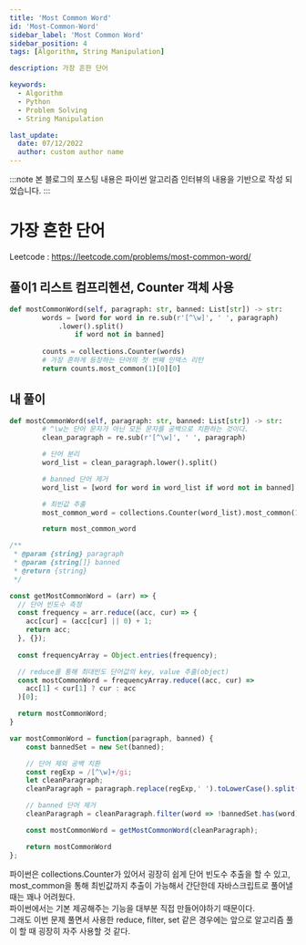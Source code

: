 ```yaml
---
title: 'Most Common Word'
id: 'Most-Common-Word'
sidebar_label: 'Most Common Word'
sidebar_position: 4
tags: [Algorithm, String Manipulation]

description: 가장 흔한 단어

keywords:
  - Algorithm
  - Python
  - Problem Solving
  - String Manipulation

last_update:
  date: 07/12/2022
  author: custom author name
---
```



:::note
본 블로그의 포스팅 내용은 파이썬 알고리즘 인터뷰의 내용을 기반으로 작성 되었습니다.
:::

# 가장 흔한 단어

Leetcode : https://leetcode.com/problems/most-common-word/

## 풀이1 리스트 컴프리헨션, Counter 객체 사용

```py title="most_common_word.py" showLineNumbers
def mostCommonWord(self, paragraph: str, banned: List[str]) -> str:
        words = [word for word in re.sub(r'[^\w]', ' ', paragraph)
			.lower().split()
				if word not in banned]
				
		counts = collections.Counter(words)
		# 가장 흔하게 등장하는 단어의 첫 번째 인덱스 리턴
		return counts.most_common(1)[0][0]
```

## 내 풀이

<Tabs>
<TabItem value="py" label="Python">

```py title="most_common_word.py" showLineNumbers
def mostCommonWord(self, paragraph: str, banned: List[str]) -> str:
        # ^\w는 단어 문자가 아닌 모든 문자를 공백으로 치환하는 것이다.
        clean_paragraph = re.sub(r'[^\w]', ' ', paragraph)

		# 단어 분리
        word_list = clean_paragraph.lower().split()

		# banned 단어 제거
        word_list = [word for word in word_list if word not in banned]

		# 최빈값 추출
        most_common_word = collections.Counter(word_list).most_common(1)[0][0]

        return most_common_word
```

</TabItem>

<TabItem value="js" label="JavaScript">

```js title="mostCommonWord.js" showLineNumbers
/**
 * @param {string} paragraph
 * @param {string[]} banned
 * @return {string}
 */

const getMostCommonWord = (arr) => {
  // 단어 빈도수 측정
  const frequency = arr.reduce((acc, cur) => {  
    acc[cur] = (acc[cur] || 0) + 1;
    return acc;
  }, {}); 
  
  const frequencyArray = Object.entries(frequency);

  // reduce를 통해 최대빈도 단어값의 key, value 추출(object)
  const mostCommonWord = frequencyArray.reduce((acc, cur) => 
    acc[1] < cur[1] ? cur : acc
  )[0];

  return mostCommonWord;
}

var mostCommonWord = function(paragraph, banned) {
    const bannedSet = new Set(banned);

    // 단어 제외 공백 치환
    const regExp = /[^\w]+/gi;
    let cleanParagraph;
    cleanParagraph = paragraph.replace(regExp,' ').toLowerCase().split(" ");

    // banned 단어 제거
    cleanParagraph = cleanParagraph.filter(word => !bannedSet.has(word) && word !== "");

    const mostCommonWord = getMostCommonWord(cleanParagraph);

    return mostCommonWord
};
```

</TabItem>
</Tabs>

파이썬은 collections.Counter가 있어서 굉장히 쉽게 단어 빈도수 추출을 할 수 있고,<br/>
most_common을 통해 최빈값까지 추출이 가능해서 간단한데 자바스크립트로 풀어낼 때는 꽤나 어려웠다.<br/>
파이썬에서는 기본 제공해주는 기능을 대부분 직접 만들어야하기 때문이다.<br/>
그래도 이번 문제 풀면서 사용한 reduce, filter, set 같은 경우에는 앞으로 알고리즘 풀이 할 때 굉장히 자주 사용할 것 같다.

<!--
## 성능

| 풀이 | 방식 | 실행 시간 |
|:----------|:----------:|:----------:|
| 1 | 리스트 컴프리헨션, Counter 객체 사용 | 42ms |
-->